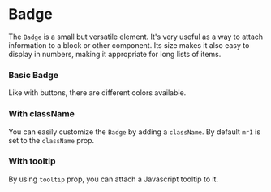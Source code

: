 
# Badge

The `Badge` is a small but versatile element. It's very useful as a way to attach information to a block or other component. Its size makes it also easy to display in numbers, making it appropriate for long lists of items.

### Basic Badge

Like with buttons, there are different colors available.

<Canvas>
    <Story id="to-update-badge--basic" />
</Canvas>

### With className

You can easily customize the `Badge` by adding a `className`. By default `mr1` is set to the `className` prop.

<Canvas>
    <Story id="to-update-badge--with-class-name" />
</Canvas>

### With tooltip

By using `tooltip` prop, you can attach a Javascript tooltip to it.

<Canvas>
    <Story id="to-update-badge--with-tooltip" />
</Canvas>

<ArgsTable story={PRIMARY_STORY} />
